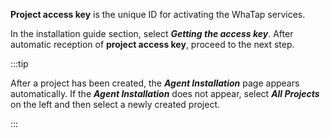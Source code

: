 **Project access key** is the unique ID for activating the WhaTap services.  

In the installation guide section, select **_Getting the access key_**. After automatic reception of **project access key**, proceed to the next step.

:::tip

After a project has been created, the **_Agent Installation_** page appears automatically. If the **_Agent Installation_** does not appear, select **_All Projects_** on the left and then select a newly created project.

:::
